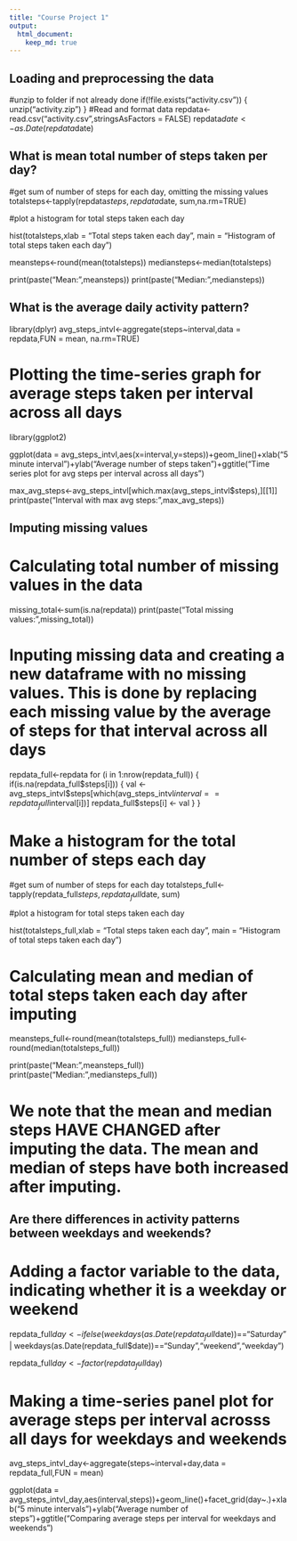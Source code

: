 ```yaml
---
title: "Course Project 1"
output: 
  html_document:
    keep_md: true
---
```



## Loading and preprocessing the data
#unzip to folder if not already done
if(!file.exists("activity.csv"))
{
  unzip("activity.zip")
}
#Read and format data
repdata<-read.csv("activity.csv",stringsAsFactors = FALSE)
repdata$date<-as.Date(repdata$date)


## What is mean total number of steps taken per day?
#get sum of number of steps for each day, omitting the missing values
totalsteps<-tapply(repdata$steps, repdata$date, sum,na.rm=TRUE)

#plot a histogram for total steps taken each day

hist(totalsteps,xlab = "Total steps taken each day",
     main = "Histogram of total steps taken each day")

meansteps<-round(mean(totalsteps))
mediansteps<-median(totalsteps)

print(paste("Mean: ",meansteps))
print(paste("Median: ",mediansteps))

## What is the average daily activity pattern?
library(dplyr)
avg_steps_intvl<-aggregate(steps~interval,data = repdata,FUN = mean,
                           na.rm=TRUE)
                           
# Plotting the time-series graph for average steps taken per interval across all days

library(ggplot2)

ggplot(data = avg_steps_intvl,aes(x=interval,y=steps))+geom_line()+xlab("5 minute interval")+ylab("Average number of steps taken")+ggtitle("Time series plot for avg steps per interval across all days")
                          
max_avg_steps<-avg_steps_intvl[which.max(avg_steps_intvl$steps),][[1]]
print(paste("Interval with max avg steps: ",max_avg_steps))                          

## Imputing missing values

# Calculating total number of missing values in the data
missing_total<-sum(is.na(repdata))
print(paste("Total missing values: ",missing_total))

# Inputing missing data and creating a new dataframe with no missing values. This is done by replacing each missing value by the average of steps for that interval across all days

repdata_full<-repdata
for (i in 1:nrow(repdata_full)) {
    if(is.na(repdata_full$steps[i])) {
        val <- avg_steps_intvl$steps[which(avg_steps_intvl$interval == repdata_full$interval[i])]
        repdata_full$steps[i] <- val 
    }
}

# Make a histogram for the total number of steps each day
#get sum of number of steps for each day
totalsteps_full<-tapply(repdata_full$steps, repdata_full$date, sum)

#plot a histogram for total steps taken each day

hist(totalsteps_full,xlab = "Total steps taken each day",
     main = "Histogram of total steps taken each day")
     
# Calculating mean and median of total steps taken each day after imputing

meansteps_full<-round(mean(totalsteps_full))
mediansteps_full<-round(median(totalsteps_full))

print(paste("Mean: ",meansteps_full))
print(paste("Median: ",mediansteps_full))

# We note that the mean and median steps HAVE CHANGED after imputing the data. The mean and median of steps have both increased after imputing.

## Are there differences in activity patterns between weekdays and weekends?

# Adding a factor variable to the data, indicating whether it is a weekday or weekend

repdata_full$day<-ifelse(weekdays(as.Date(repdata_full$date))=="Saturday" | weekdays(as.Date(repdata_full$date))=="Sunday","weekend","weekday")

repdata_full$day<-factor(repdata_full$day)

# Making a time-series panel plot for average steps per interval acrosss all days for weekdays and weekends

avg_steps_intvl_day<-aggregate(steps~interval+day,data = repdata_full,FUN = mean)

ggplot(data = avg_steps_intvl_day,aes(interval,steps))+geom_line()+facet_grid(day~.)+xlab("5 minute intervals")+ylab("Average number of steps")+ggtitle("Comparing average steps per interval for weekdays and weekends")



